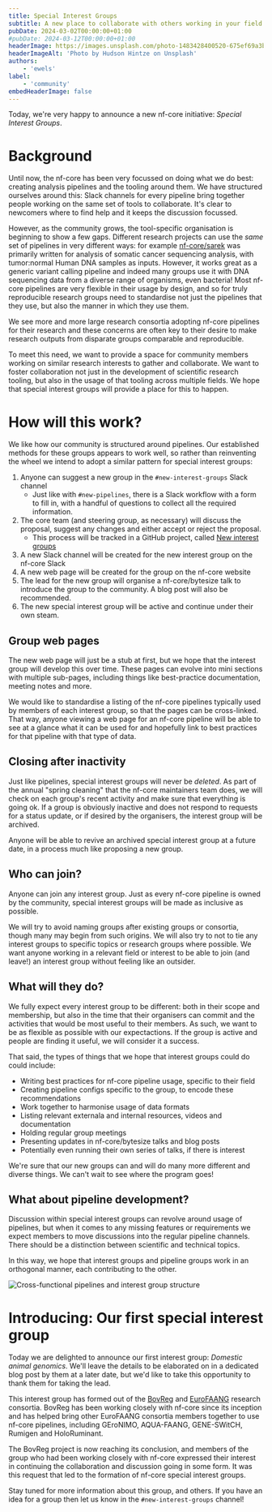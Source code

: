 ```yaml
---
title: Special Interest Groups
subtitle: A new place to collaborate with others working in your field
pubDate: 2024-03-02T00:00:00+01:00
#pubDate: 2024-03-12T00:00:00+01:00
headerImage: https://images.unsplash.com/photo-1483428400520-675ef69a3bc4
headerImageAlt: 'Photo by Hudson Hintze on Unsplash'
authors:
    - 'ewels'
label:
    - 'community'
embedHeaderImage: false
---
```




Today, we're very happy to announce a new nf-core initiative:
_Special Interest Groups_.

# Background

Until now, the nf-core has been very focussed on doing what we do best:
creating analysis pipelines and the tooling around them.
We have structured ourselves around this: Slack channels for every pipeline
bring together people working on the same set of tools to collaborate.
It's clear to newcomers where to find help and it keeps the discussion focussed.

However, as the community grows, the tool-specific organisation is beginning to show a few gaps.
Different research projects can use the _same_ set of pipelines in very different ways:
for example [nf-core/sarek](/sarek) was primarily written for analysis of somatic
cancer sequencing analysis, with tumor:normal Human DNA samples as inputs.
However, it works great as a generic variant calling pipeline and indeed many groups use
it with DNA sequencing data from a diverse range of organisms, even bacteria!
Most nf-core pipelines are very flexible in their usage by design, and so for truly
reproducible research groups need to standardise not just the pipelines that they
use, but also the manner in which they use them.

We see more and more large research consortia adopting nf-core pipelines for their
research and these concerns are often key to their desire to make research outputs
from disparate groups comparable and reproducible.

To meet this need, we want to provide a space for community members working on
similar research interests to gather and collaborate.
We want to foster collaboration not just in the development of scientific
research tooling, but also in the usage of that tooling across multiple fields.
We hope that special interest groups will provide a place for this to happen.

# How will this work?

We like how our community is structured around pipelines.
Our established methods for these groups appears to work well, so rather than
reinventing the wheel we intend to adopt a similar pattern for special interest groups:

1. Anyone can suggest a new group in the `#new-interest-groups` Slack channel
    - Just like with `#new-pipelines`, there is a Slack workflow with a form to fill in,
      with a handful of questions to collect all the required information.
2. The core team (and steering group, as necessary) will discuss the proposal, suggest
   any changes and either accept or reject the proposal.
    - This process will be tracked in a GitHub project, called
      [New interest groups](https://github.com/orgs/nf-core/projects/63)
3. A new Slack channel will be created for the new interest group on the nf-core Slack
4. A new web page will be created for the group on the nf-core website
5. The lead for the new group will organise a nf-core/bytesize talk to introduce
   the group to the community. A blog post will also be recommended.
6. The new special interest group will be active and continue under their own steam.

## Group web pages

The new web page will just be a stub at first, but we hope that the interest group
will develop this over time. These pages can evolve into mini sections with multiple
sub-pages, including things like best-practice documentation, meeting notes and more.

We would like to standardise a listing of the nf-core pipelines typically used by
members of each interest group, so that the pages can be cross-linked.
That way, anyone viewing a web page for an nf-core pipeline will be able to see
at a glance what it can be used for and hopefully link to best practices for
that pipeline with that type of data.

## Closing after inactivity

Just like pipelines, special interest groups will never be _deleted_.
As part of the annual "spring cleaning" that the nf-core maintainers team does,
we will check on each group's recent activity and make sure that everything is going ok.
If a group is obviously inactive and does not respond to requests for a status update,
or if desired by the organisers, the interest group will be archived.

Anyone will be able to revive an archived special interest group at a future date,
in a process much like proposing a new group.

## Who can join?

Anyone can join any interest group.
Just as every nf-core pipeline is owned by the community, special interest groups
will be made as inclusive as possible.

We will try to avoid naming groups after existing groups or consortia, though
many may begin from such origins. We will also try to not to tie any interest
groups to specific topics or research groups where possible.
We want anyone working in a relevant field or interest to be able to join (and leave!)
an interest group without feeling like an outsider.

## What will they do?

We fully expect every interest group to be different: both in their scope and
membership, but also in the time that their organisers can commit and the activities
that would be most useful to their members.
As such, we want to be as flexible as possible with our expectactions.
If the group is active and people are finding it useful, we will consider it a success.

That said, the types of things that we hope that interest groups could do could include:

-   Writing best practices for nf-core pipeline usage, specific to their field
-   Creating pipeline configs specific to the group, to encode these recommendations
-   Work together to harmonise usage of data formats
-   Listing relevant externala and internal resources, videos and documentation
-   Holding regular group meetings
-   Presenting updates in nf-core/bytesize talks and blog posts
-   Potentially even running their own series of talks, if there is interest

We're sure that our new groups can and will do many more different and diverse things.
We can't wait to see where the program goes!

## What about pipeline development?

Discussion within special interest groups can revolve around usage of pipelines,
but when it comes to any missing features or requirements we expect members to move
discussions into the regular pipeline channels.
There should be a distinction between scientific and technical topics.

In this way, we hope that interest groups and pipeline groups work in an
orthogonal manner, each contributing to the other.

<Image src={cross_functional} alt="Cross-functional pipelines and interest group structure" />

# Introducing: Our first special interest group

Today we are delighted to announce our first interest group: _Domestic animal genomics_.
We'll leave the details to be elaborated on in a dedicated blog post by them at a later
date, but we'd like to take this opportunity to thank them for taking the lead.

This interest group has formed out of the [BovReg](https://bovreg.eu/) and
[EuroFAANG](https://eurofaang.eu/) research consortia.
BovReg has been working closely with nf-core since its inception and has helped
bring other EuroFAANG consortia members together to use nf-core pipelines,
including GEroNIMO, AQUA-FAANG, GENE-SWitCH, Rumigen and HoloRuminant.

The BovReg project is now reaching its conclusion, and members of the group who
had been working closely with nf-core expressed their interest in continuing the
collaboration and discussion going in some form.
It was this request that led to the formation of nf-core special interest groups.

Stay tuned for more information about this group, and others.
If you have an idea for a group then let us know in the `#new-interest-groups` channel!
